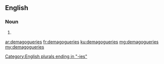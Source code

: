 ==English==

===Noun===
{{head|en}}

# {{plural of|demagoguery}}

[[Category:English plurals ending in "-ies"]]

[[ar:demagogueries]]
[[fr:demagogueries]]
[[ku:demagogueries]]
[[mg:demagogueries]]
[[my:demagogueries]]